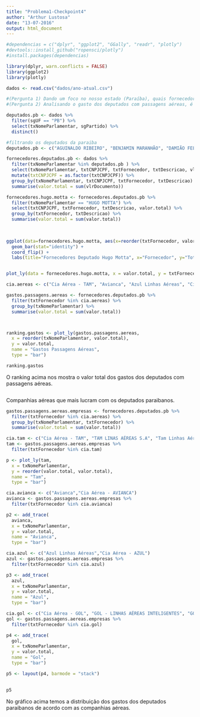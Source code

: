 ```yaml
---
title: "Problema1-Checkpoint4"
author: "Arthur Lustosa"
date: "13-07-2016"
output: html_document
---
```


```r
#dependencias = c("dplyr", "ggplot2", "GGally", "readr", "plotly")
#devtools::install_github("ropensci/plotly")
#install.packages(dependencias)

library(dplyr, warn.conflicts = FALSE)
library(ggplot2)
library(plotly)


```


```r
dados <- read.csv("dados/ano-atual.csv")
```


```r
#(Pergunta 1) Dando um foco no nosso estado (Paraíba), quais fornecedores mais se destacam aqui no nosso estado, essas empresas são realmente daqui? Se sim, qual a relação entre nossos deputados e esses fornecedores?
#(Pergunta 2) Analisando o gasto dos deputados com passagens aéreas, é esperado que esses gastos tenha uma correlação com o estado de origem do deputado, isso realmente existe? Existem outliers nesses gastos, se sim, como podemos entendê-los?


```


```r
deputados.pb <- dados %>%
  filter(sgUF == "PB") %>%
  select(txNomeParlamentar, sgPartido) %>%
  distinct()

#filtrando os deputados da paraiba
deputados.pb <- c("AGUINALDO RIBEIRO", "BENJAMIN MARANHÃO", "DAMIÃO FELICIANO", "EFRAIM FILHO", "HUGO MOTTA", "LUIZ COUTO", "MANOEL JUNIOR", "MARCONDES GADELHA", "PEDRO CUNHA LIMA", "RÔMULO GOUVEIA", "VENEZIANO VITAL DO RÊGO", "WELLINGTON ROBERTO", "WILSON FILHO")

fornecedores.deputados.pb <- dados %>%
  filter(txNomeParlamentar %in% deputados.pb ) %>%
  select(txNomeParlamentar, txtCNPJCPF, txtFornecedor, txtDescricao, vlrDocumento) %>%
  mutate(txtCNPJCPF = as.factor(txtCNPJCPF)) %>%
  group_by(txNomeParlamentar, txtCNPJCPF, txtFornecedor, txtDescricao) %>%
  summarise(valor.total = sum(vlrDocumento))

```

```r

fornecedores.hugo.motta <- fornecedores.deputados.pb %>%
  filter(txNomeParlamentar == "HUGO MOTTA") %>%
  select(txtCNPJCPF, txtFornecedor, txtDescricao, valor.total) %>%
  group_by(txtFornecedor, txtDescricao) %>%
  summarise(valor.total = sum(valor.total))
  
  

ggplot(data=fornecedores.hugo.motta, aes(x=reorder(txtFornecedor, valor.total), y=valor.total)) + 
  geom_bar(stat="identity") +
  coord_flip() +
  labs(title="Fornecedores Deputado Hugo Motta", x="Fornecedor", y="Total")


plot_ly(data = fornecedores.hugo.motta, x = valor.total, y = txtFornecedor, mode = "markers", color = txtDescricao)

```

```r
cia.aereas <- c("Cia Aérea - TAM", "Avianca", "Azul Linhas Aéreas", "Cia Aérea - AVIANCA", "Cia Aérea - AZUL","Cia Aérea - GOL", "GOL - LINHAS AÉREAS INTELIGENTES", "GOL - LINHAS AÉREAS S/A", "Cia Aérea - TAM", "TAM LINAS AÉREAS S.A", "Tam Linhas Aéreas")

gastos.passagens.aereas <- fornecedores.deputados.pb %>%
  filter(txtFornecedor %in% cia.aereas) %>%
  group_by(txNomeParlamentar) %>%
  summarise(valor.total = sum(valor.total))



ranking.gastos <- plot_ly(gastos.passagens.aereas,
  x = reorder(txNomeParlamentar, valor.total),
  y = valor.total,
  name = "Gastos Passagens Aéreas",
  type = "bar")

ranking.gastos

```
O ranking acima nos mostra o valor total dos gastos dos deputados com passagens aéreas.


```r

```
Companhias aéreas que mais lucram com os deputados paraibanos.

```r

gastos.passagens.aereas.empresas <- fornecedores.deputados.pb %>%
  filter(txtFornecedor %in% cia.aereas) %>%
  group_by(txNomeParlamentar, txtFornecedor) %>%
  summarise(valor.total = sum(valor.total))

cia.tam <- c("Cia Aérea - TAM", "TAM LINAS AÉREAS S.A", "Tam Linhas Aéreas")
tam <- gastos.passagens.aereas.empresas %>%
  filter(txtFornecedor %in% cia.tam)

p <- plot_ly(tam,
  x = txNomeParlamentar,
  y = reorder(valor.total, valor.total),
  name = "Tam",
  type = "bar")

cia.avianca <- c("Avianca","Cia Aérea - AVIANCA")
avianca <- gastos.passagens.aereas.empresas %>%
  filter(txtFornecedor %in% cia.avianca)

p2 <- add_trace(
  avianca,
  x = txNomeParlamentar,
  y = valor.total,
  name = "Avianca",
  type = "bar")

cia.azul <- c("Azul Linhas Aéreas","Cia Aérea - AZUL")
azul <- gastos.passagens.aereas.empresas %>%
  filter(txtFornecedor %in% cia.azul)

p3 <- add_trace(
  azul,
  x = txNomeParlamentar,
  y = valor.total,
  name = "Azul",
  type = "bar")

cia.gol <- c("Cia Aérea - GOL", "GOL - LINHAS AÉREAS INTELIGENTES", "GOL - LINHAS AÉREAS S/A")
gol <- gastos.passagens.aereas.empresas %>%
  filter(txtFornecedor %in% cia.gol)

p4 <- add_trace(
  gol,
  x = txNomeParlamentar,
  y = valor.total,
  name = "Gol",
  type = "bar")

p5 <- layout(p4, barmode = "stack")
  

p5

```
No gráfico acima temos a distribuição dos gastos dos deputados paraibanos de acordo com as companhias aéreas. 

```r

```
